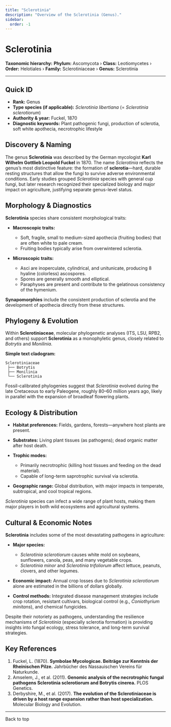 ```yaml
---
title: "Sclerotinia"
description: "Overview of the Sclerotinia (Genus)."
sidebar:
  order: -1
---
```



# Sclerotinia <Badge variant="note" text="Genus" />

**Taxonomic hierarchy:** **Phylum:** Ascomycota › **Class:** Leotiomycetes › **Order:** Helotiales › **Family:** Sclerotiniaceae › **Genus:** Sclerotinia

---

## Quick ID
* **Rank:** Genus  
* **Type species (if applicable):** _Sclerotinia libertiana_ (= _Sclerotinia sclerotiorum_)  
* **Authority & year:** Fuckel, 1870  
* **Diagnostic keywords:** Plant pathogenic fungi, production of sclerotia, soft white apothecia, necrotrophic lifestyle  

## Discovery & Naming
The genus **Sclerotinia** was described by the German mycologist **Karl Wilhelm Gottlieb Leopold Fuckel** in 1870. The name _Sclerotinia_ reflects the genus’s most distinctive feature: the formation of **sclerotia**—hard, durable resting structures that allow the fungi to survive adverse environmental conditions. Early studies grouped _Sclerotinia_ species with general cup fungi, but later research recognized their specialized biology and major impact on agriculture, justifying separate genus-level status.

## Morphology & Diagnostics
**Sclerotinia** species share consistent morphological traits:

- **Macroscopic traits:**
  - Soft, fragile, small to medium-sized apothecia (fruiting bodies) that are often white to pale cream.
  - Fruiting bodies typically arise from overwintered sclerotia.

- **Microscopic traits:**
  - Asci are inoperculate, cylindrical, and unitunicate, producing 8 hyaline (colorless) ascospores.
  - Spores are generally smooth and elliptical.
  - Paraphyses are present and contribute to the gelatinous consistency of the hymenium.

**Synapomorphies** include the consistent production of sclerotia and the development of apothecia directly from these structures.

## Phylogeny & Evolution
Within **Sclerotiniaceae**, molecular phylogenetic analyses (ITS, LSU, RPB2, and others) support **Sclerotinia** as a monophyletic genus, closely related to _Botrytis_ and _Monilinia_.

**Simple text cladogram:**
```
Sclerotiniaceae
 ├── Botrytis
 ├── Monilinia
 └── Sclerotinia
```
Fossil-calibrated phylogenies suggest that _Sclerotinia_ evolved during the late Cretaceous to early Paleogene, roughly 80–60 million years ago, likely in parallel with the expansion of broadleaf flowering plants.

## Ecology & Distribution
- **Habitat preferences:** Fields, gardens, forests—anywhere host plants are present.
- **Substrates:** Living plant tissues (as pathogens); dead organic matter after host death.
- **Trophic modes:** 
  - Primarily necrotrophic (killing host tissues and feeding on the dead material).
  - Capable of long-term saprotrophic survival via sclerotia.

- **Geographic range:** Global distribution, with major impacts in temperate, subtropical, and cool tropical regions.

_Sclerotinia_ species can infect a wide range of plant hosts, making them major players in both wild ecosystems and agricultural systems.

## Cultural & Economic Notes
**Sclerotinia** includes some of the most devastating pathogens in agriculture:

- **Major species:**
  - _Sclerotinia sclerotiorum_ causes white mold on soybeans, sunflowers, canola, peas, and many vegetable crops.
  - _Sclerotinia minor_ and _Sclerotinia trifoliorum_ affect lettuce, peanuts, clovers, and other legumes.

- **Economic impact:** Annual crop losses due to _Sclerotinia sclerotiorum_ alone are estimated in the billions of dollars globally.

- **Control methods:** Integrated disease management strategies include crop rotation, resistant cultivars, biological control (e.g., _Coniothyrium minitans_), and chemical fungicides.

Despite their notoriety as pathogens, understanding the resilience mechanisms of _Sclerotinia_ (especially sclerotia formation) is providing insights into fungal ecology, stress tolerance, and long-term survival strategies.

## Key References
1. Fuckel, L. (1870). **Symbolae Mycologicae. Beiträge zur Kenntnis der Rheinischen Pilze.** Jahrbücher des Nassauischen Vereins für Naturkunde.  
2. Amselem, J., et al. (2011). **Genomic analysis of the necrotrophic fungal pathogens Sclerotinia sclerotiorum and Botrytis cinerea.** PLOS Genetics.  
3. Derbyshire, M., et al. (2017). **The evolution of the Sclerotiniaceae is driven by a host range expansion rather than host specialization.** Molecular Biology and Evolution.  

---

<LinkButton href="#top" variant="minimal" icon="arrow-up">
  Back to top
</LinkButton>
